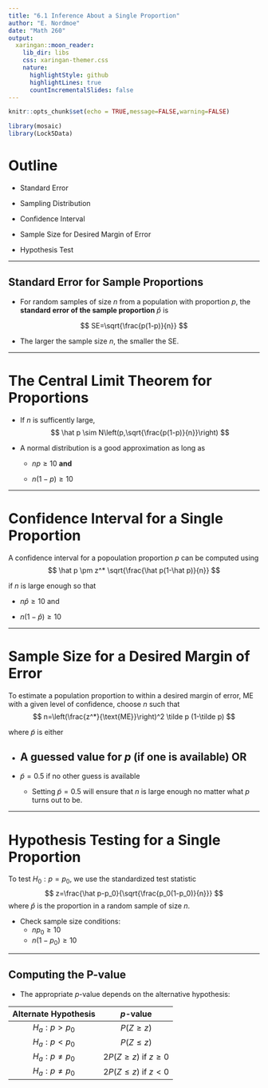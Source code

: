 ```yaml
---
title: "6.1 Inference About a Single Proportion"
author: "E. Nordmoe"
date: "Math 260"
output:
  xaringan::moon_reader:
    lib_dir: libs
    css: xaringan-themer.css
    nature:
      highlightStyle: github
      highlightLines: true
      countIncrementalSlides: false
---
```


```r
knitr::opts_chunk$set(echo = TRUE,message=FALSE,warning=FALSE)
```


```r
library(mosaic)
library(Lock5Data)
```

# Outline

* Standard Error

* Sampling Distribution

* Confidence Interval

* Sample Size for Desired Margin of Error

* Hypothesis Test

---

## Standard Error for Sample Proportions  


* For random samples of size $n$ from a population with proportion $p$, the **standard error of the sample proportion** $\hat p$ is

$$
SE=\sqrt{\frac{p(1-p)}{n}}
$$


* The larger the sample size $n$, the smaller the SE.

---

# The Central Limit Theorem for Proportions  

* If $n$ is sufficently large,
$$
\hat p \sim N\left(p,\sqrt{\frac{p(1-p)}{n}}\right)
$$

* A normal distribution is a good approximation as long as

  + $np\ge 10$ **and**

  + $n(1-p)\ge 10$

---

# Confidence Interval for a Single Proportion

A confidence interval for a popoulation proportion $p$ can be computed using  
$$
\hat p \pm z^* \sqrt{\frac{\hat p(1-\hat p)}{n}}
$$

if $n$ is large enough so that  

* $n\hat p\ge 10$ and  

* $n (1-\hat p)\ge 10$  

---

# Sample Size for a Desired Margin of Error  

To estimate a population proportion to within a desired margin of error, $\text{ME}$ with a given level of confidence, choose $n$ such that  
$$
n=\left(\frac{z^*}{\text{ME}}\right)^2 \tilde p (1-\tilde p)
$$

where $\tilde p$ is either  

* A guessed value for $p$ (if one is available) OR
--

* $\tilde p=0.5$ if no other guess is available

  +  Setting $\tilde p=0.5$ will ensure that $n$ is large enough no matter what $p$ turns out to be.  

---

# Hypothesis Testing for a Single Proportion  

To test $H_0:p=p_0$, we use the standardized test statistic 
$$
z=\frac{\hat p-p_0}{\sqrt{\frac{p_0(1-p_0)}{n}}}
$$
where $\hat p$ is the proportion in a random sample of size $n$.   

* Check sample size conditions:  
  + $np_0\ge 10$  
  + $n(1-p_0)\ge 10$  
  
---

## Computing the P-value  

* The appropriate $p$-value depends on the alternative hypothesis:  


| Alternate Hypothesis 	|         $p$-value        	|
|:--------------------:	|:------------------------:	|
| $H_a: p>p_0$         	|        $P(Z\ge z)$       	|
| $H_a: p < p_0$       	|        $P(Z\le z)$       	|
| $H_a:p\neq p_0$      	| $2P(Z\ge z)$ if $z\ge 0$ 	|
| $H_a:p\neq p_0$      	|   $2P(Z\le z)$ if $z<0$  	|

